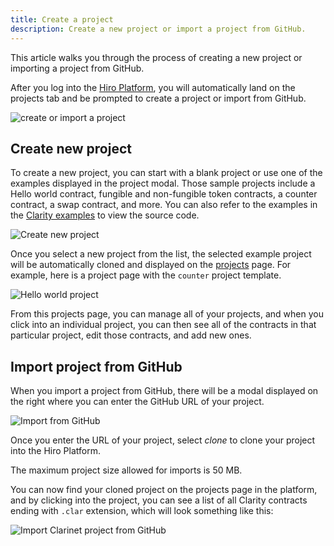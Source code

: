 ```yaml
---
title: Create a project
description: Create a new project or import a project from GitHub.
---
```


This article walks you through the process of creating a new project or importing a project from GitHub.

After you log into the [Hiro Platform](https://platform.hiro.so/), you will automatically land on the projects tab and be prompted to create a project or import from GitHub.

![create or import a project](../images/create-or-import-project.png)

## Create new project

To create a new project, you can start with a blank project or use one of the examples displayed in the project modal. Those sample projects include a Hello world contract, fungible and non-fungible token contracts, a counter contract, a swap contract, and more. You can also refer to the examples in the [Clarity examples](https://github.com/hirosystems/clarity-examples/tree/main/examples) to view the source code.

![Create new project](../images/create-new-project.png)

Once you select a new project from the list, the selected example project will be automatically cloned and displayed on the [projects](https://platform.hiro.so) page. For example, here is a project page with the `counter` project template.

![Hello world project](../images/counter-project.png)

From this projects page, you can manage all of your projects, and when you click into an individual project, you can then see all of the contracts in that particular project, edit those contracts, and add new ones.

## Import project from GitHub

When you import a project from GitHub, there will be a modal displayed on the right where you can enter the GitHub URL of your project.

![Import from GitHub](../images/import-from-github.png)

Once you enter the URL of your project, select _clone_ to clone your project into the Hiro Platform.

<Callout title="Requirements" type="warn">
  The maximum project size allowed for imports is 50 MB.
</Callout>

You can now find your cloned project on the projects page in the platform, and by clicking into the project, you can see a list of all Clarity contracts ending with `.clar` extension, which will look something like this:

![Import Clarinet project from GitHub](../images/import-clarinet-project.png)
